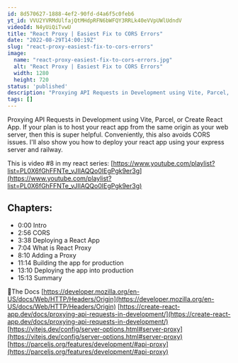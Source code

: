 ```yaml
---
id: 8d570627-1888-4ef2-90fd-d4a6f5c0feb6
yt_id: VVU2YVRMdUlfajQtMHdpRFN6bWFQY3RRLk40eVVpUWlUdndV
videoId: N4yUiQiTvwU
title: "React Proxy | Easiest Fix to CORS Errors"
date: "2022-08-29T14:00:19Z"
slug: "react-proxy-easiest-fix-to-cors-errors"
image: 
  name: "react-proxy-easiest-fix-to-cors-errors.jpg"
  alt: "React Proxy | Easiest Fix to CORS Errors"
  width: 1280
  height: 720
status: 'published'
description: "Proxying API Requests in Development using Vite, Parcel, or Create React App. If your plan is to host your react app from the same origin as your web server, then this is super helpful. Conveniently, this also avoids CORS issues. I'll also show you how to deploy your react app using your express server and railway."
tags: []
---
```


Proxying API Requests in Development using Vite, Parcel, or Create React App. If your plan is to host your react app from the same origin as your web server, then this is super helpful. Conveniently, this also avoids CORS issues. I'll also show you how to deploy your react app using your express server and railway.

This is video #8 in my react series: [https://www.youtube.com/playlist?list=PL0X6fGhFFNTe_vJIlAQQo0IEgPgk9er3g](https://www.youtube.com/playlist?list=PL0X6fGhFFNTe_vJIlAQQo0IEgPgk9er3g)

## Chapters:

* 0:00​ Intro
* 2:56 CORS
* 3:38 Deploying a React App
* 7:04 What is React Proxy
* 8:10 Adding a Proxy
* 11:14 Building the app for production
* 13:10 Deploying the app into production
* 15:13 Summary

🔗The Docs
[https://developer.mozilla.org/en-US/docs/Web/HTTP/Headers/Origin](https://developer.mozilla.org/en-US/docs/Web/HTTP/Headers/Origin)
[https://create-react-app.dev/docs/proxying-api-requests-in-development/](https://create-react-app.dev/docs/proxying-api-requests-in-development/)
[https://vitejs.dev/config/server-options.html#server-proxy](https://vitejs.dev/config/server-options.html#server-proxy)
[https://parceljs.org/features/development/#api-proxy](https://parceljs.org/features/development/#api-proxy)



